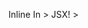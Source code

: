
Inline <Component><!-- This is a comment -->In >
 JSX!<!-- This is a
comment --> > <!-- This is a comment --></Component>
